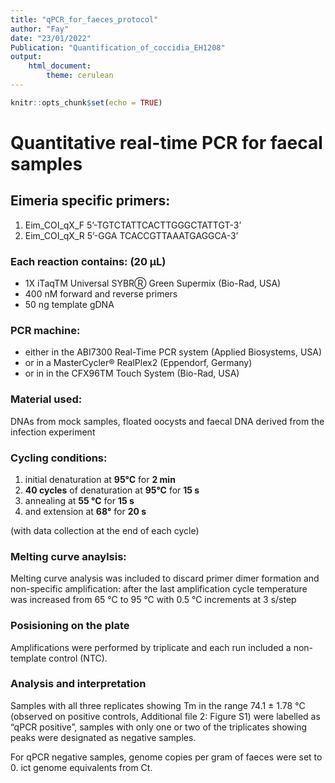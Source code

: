 ```yaml
---
title: "qPCR_for_faeces_protocol"
author: "Fay"
date: "23/01/2022"
Publication: "Quantification_of_coccidia_EH1208"
output: 
    html_document:
        theme: cerulean
---
```


```r
knitr::opts_chunk$set(echo = TRUE)
```

# Quantitative real-time PCR for faecal samples

## Eimeria specific primers: 


1. Eim_COI_qX_F 5’-TGTCTATTCACTTGGGCTATTGT-3’ 
2. Eim_COI_qX_R 5’-GGA TCACCGTTAAATGAGGCA-3’

### Each reaction contains: (20 µL)

* 1X iTaqTM Universal SYBRⓇ Green Supermix (Bio-Rad, USA)
* 400 nM forward and reverse primers 
* 50 ng template gDNA 

### PCR machine:

* either in the ABI7300 Real-Time PCR system (Applied Biosystems, USA)
* or in a MasterCycler® RealPlex2 (Eppendorf, Germany) 
* or in in the CFX96TM Touch System (Bio-Rad, USA) 

### Material used:

DNAs from mock samples, floated oocysts and faecal DNA derived from the infection experiment


### Cycling conditions:


1. initial denaturation at **95°C** for **2 min**
2. **40 cycles** of denaturation at **95°C** for **15 s**
3. annealing at **55 °C** for **15 s** 
4. and extension at **68°** for **20 s** 

(with data collection at the end of each cycle)

### Melting curve anaylsis:


Melting curve analysis was included to discard primer dimer formation and non-specific amplification: after the last amplification cycle temperature was increased from 65 °C to 95 °C with 0.5 °C increments at 3 s/step

### Posisioning on the plate

Amplifications were performed by triplicate and each run included a non-template control (NTC). 


### Analysis and interpretation

Samples with all three replicates showing Tm in the range 74.1 ± 1.78 °C (observed on positive controls, Additional file 2: Figure S1) were labelled as “qPCR positive”, samples with only one or two of the triplicates showing peaks were designated as negative samples.


For qPCR negative samples, genome copies per gram of faeces were set to 0.  ict genome equivalents from Ct. 


